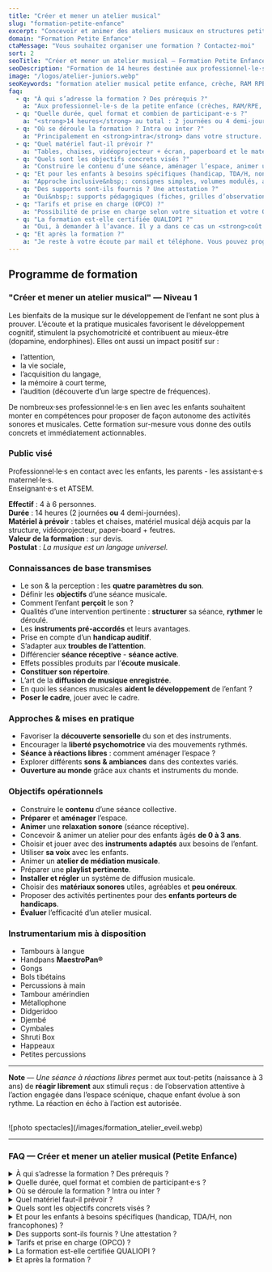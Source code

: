 ```yaml
---
title: "Créer et mener un atelier musical"
slug: "formation-petite-enfance"
excerpt: "Concevoir et animer des ateliers musicaux en structures petite enfance."
domain: "Formation Petite Enfance"
ctaMessage: "Vous souhaitez organiser une formation ? Contactez-moi"
sort: 2
seoTitle: "Créer et mener un atelier musical — Formation Petite Enfance (Niveau 1)"
seoDescription: "Formation de 14 heures destinée aux professionnel·le·s de la petite enfance : construire et animer des ateliers musicaux, répertoire, voix, instruments, aménagement de l’espace."
image: "/logos/atelier-juniors.webp"
seoKeywords: "formation atelier musical petite enfance, crèche, RAM RPE, ATSEM, enseignants, séance à réactions libres, instruments pré-accordés, aménagement de l’espace, répertoire comptines, médiation musicale"
faq:
  - q: "À qui s’adresse la formation ? Des prérequis ?"
    a: "Aux professionnel·le·s de la petite enfance (crèches, RAM/RPE, multi-accueil), enseignant·e·s, ATSEM et assistant·e·s maternel·le·s. Aucun prérequis musical&nbsp;: on part du terrain et on pratique."
  - q: "Quelle durée, quel format et combien de participant·e·s ?"
    a: "<strong>14 heures</strong> au total : 2 journées ou 4 demi-journées. Groupe idéal de <strong>4 à 6 personnes</strong> pour un accompagnement concret et individualisé."
  - q: "Où se déroule la formation ? Intra ou inter ?"
    a: "Principalement en <strong>intra</strong> dans votre structure. Possibilité d’<strong>inter</strong> si vous mutualisez avec des établissements proches."
  - q: "Quel matériel faut-il prévoir ?"
    a: "Tables, chaises, vidéoprojecteur + écran, paperboard et le matériel musical déjà présent. J’apporte un instrumentarium de démonstration pour les ateliers pratiques."
  - q: "Quels sont les objectifs concrets visés ?"
    a: "Construire le contenu d’une séance, aménager l’espace, animer une relaxation sonore, concevoir un atelier adapté aux jeunes enfants, choisir des instruments adaptés, travailler la voix, bâtir une playlist, régler un système de diffusion, et évaluer l’atelier."
  - q: "Et pour les enfants à besoins spécifiques (handicap, TDA/H, non francophones) ?"
    a: "Approche inclusive&nbsp;: consignes simples, volumes modulés, alternance écoute/jeu, séance à réactions libres, adaptations matérielles et rythmiques."
  - q: "Des supports sont-ils fournis ? Une attestation ?"
    a: "Oui&nbsp;: supports pédagogiques (fiches, grilles d’observation, exemples de playlists, vidéos en ligne) et attestation de réalisation en fin de formation."
  - q: "Tarifs et prise en charge (OPCO) ?"
    a: "Possibilité de prise en charge selon votre situation et votre OPCO. Contact devis&nbsp;: cliquez sur <em>Demander un devis</em> en bas de page."
  - q: "La formation est-elle certifiée QUALIOPI ?"
    a: "Oui, à demander à l’avance. Il y a dans ce cas un <strong>coût supplémentaire</strong> à la charge du client."
  - q: "Et après la formation ?"
    a: "Je reste à votre écoute par mail et téléphone. Vous pouvez programmer ultérieurement le <strong>niveau&nbsp;2</strong> puis le <strong>niveau&nbsp;3</strong> de la formation."
---
```


## Programme de formation  
### "Créer et mener un atelier musical" — Niveau 1

Les bienfaits de la musique sur le développement de l’enfant ne sont plus à prouver. L’écoute et la pratique musicales favorisent le développement cognitif, stimulent la psychomotricité et contribuent au mieux-être (dopamine, endorphines). Elles ont aussi un impact positif sur :  
- l’attention,  
- la vie sociale,  
- l’acquisition du langage,  
- la mémoire à court terme,  
- l’audition (découverte d’un large spectre de fréquences).

De nombreux·ses professionnel·le·s en lien avec les enfants souhaitent monter en compétences pour proposer de façon autonome des activités sonores et musicales. Cette formation sur-mesure vous donne des outils concrets et immédiatement actionnables.


### Public visé
Professionnel·le·s en contact avec les enfants, les parents - les assistant·e·s maternel·le·s.  
Enseignant·e·s et ATSEM.

**Effectif** : 4 à 6 personnes.  
**Durée** : 14 heures (2 journées **ou** 4 demi-journées).  
**Matériel à prévoir** : tables et chaises, matériel musical déjà acquis par la structure, vidéoprojecteur, paper-board + feutres.  
**Valeur de la formation** : sur devis.  
**Postulat** : *La musique est un langage universel.*


### Connaissances de base transmises
- Le son & la perception : les **quatre paramètres du son**.  
- Définir les **objectifs** d’une séance musicale.  
- Comment l’enfant **perçoit** le son ?  
- Qualités d’une intervention pertinente : **structurer** sa séance, **rythmer** le déroulé.  
- Les **instruments pré-accordés** et leurs avantages.  
- Prise en compte d’un **handicap auditif**.  
- S’adapter aux **troubles de l’attention**.  
- Différencier **séance réceptive** - **séance active**.  
- Effets possibles produits par l’**écoute musicale**.  
- **Constituer son répertoire**.  
- L’art de la **diffusion de musique enregistrée**.  
- En quoi les séances musicales **aident le développement** de l’enfant ?  
- **Poser le cadre**, jouer avec le cadre.


### Approches & mises en pratique
- Favoriser la **découverte sensorielle** du son et des instruments.  
- Encourager la **liberté psychomotrice** via des mouvements rythmés.  
- **Séance à réactions libres** : comment aménager l’espace ?  
- Explorer différents **sons & ambiances** dans des contextes variés.  
- **Ouverture au monde** grâce aux chants et instruments du monde.

### Objectifs opérationnels
- Construire le **contenu** d’une séance collective.  
- **Préparer** et **aménager** l’espace.  
- **Animer** une **relaxation sonore** (séance réceptive).  
- Concevoir & animer un atelier pour des enfants âgés **de 0 à 3 ans**.  
- Choisir et jouer avec des **instruments adaptés** aux besoins de l’enfant.  
- Utiliser **sa voix** avec les enfants.  
- Animer un **atelier de médiation musicale**.  
- Préparer une **playlist pertinente**.  
- **Installer et régler** un système de diffusion musicale.  
- Choisir des **matériaux sonores** utiles, agréables et **peu onéreux**.  
- Proposer des activités pertinentes pour des **enfants porteurs de handicaps**.  
- **Évaluer** l’efficacité d’un atelier musical.

### Instrumentarium mis à disposition
- Tambours à langue
- Handpans **MaestroPan®**
- Gongs
- Bols tibétains
- Percussions à main
- Tambour amérindien
- Métallophone
- Didgeridoo
- Djembé
- Cymbales
- Shruti Box
- Happeaux
- Petites percussions

---

**Note** — *Une séance à réactions libres* permet aux tout-petits (naissance à 3 ans) de **réagir librement** aux stimuli reçus : de l’observation attentive à l’action engagée dans l’espace scénique, chaque enfant évolue à son rythme. La réaction en écho à l’action est autorisée.

<br />
![photo spectacles](/images/formation_atelier_eveil.webp)

---
### FAQ — Créer et mener un atelier musical (Petite Enfance)

<details>
  <summary>À qui s’adresse la formation ? Des prérequis ?</summary>
  Aux professionnel·le·s de la petite enfance (crèches, RAM/RPE, multi-accueil), enseignant·e·s, ATSEM et assistant·e·s maternel·le·s.  
  Aucun prérequis musical : on part du terrain et on pratique.
</details>

<details>
  <summary>Quelle durée, quel format et combien de participant·e·s ?</summary>
  <strong>14 heures</strong> au total : 2 journées ou 4 demi-journées.  
  Groupe idéal de <strong>4 à 6 personnes</strong> pour un accompagnement concret et individualisé.
</details>

<details>
  <summary>Où se déroule la formation ? Intra ou inter ?</summary>
  Principalement en <strong>intra</strong> dans votre structure.  
  Possibilité d’<strong>inter</strong> si vous mutualisez avec des établissements proches.
</details>

<details>
  <summary>Quel matériel faut-il prévoir ?</summary>
  Tables, chaises, vidéoprojecteur + écran, paperboard et le matériel musical déjà présent.  
  J’apporte un instrumentarium de démonstration pour les ateliers pratiques.
</details>

<details>
  <summary>Quels sont les objectifs concrets visés ?</summary>
  Construire le contenu d’une séance, aménager l’espace, animer une relaxation sonore, concevoir un atelier adapté aux jeunes enfants, choisir des instruments adaptés, travailler la voix, bâtir une playlist, régler un système de diffusion, et évaluer l’atelier.
</details>

<details>
  <summary>Et pour les enfants à besoins spécifiques (handicap, TDA/H, non francophones) ?</summary>
  Approche inclusive : consignes simples, volumes modulés, alternance écoute/jeu, séance à réactions libres, adaptations matérielles et rythmiques.
</details>

<details>
  <summary>Des supports sont-ils fournis ? Une attestation ?</summary>
  Oui : supports pédagogiques (fiches, grilles d’observation, exemples de playlists, vidéos en ligne) et attestation de réalisation en fin de formation.
</details>

<details>
  <summary>Tarifs et prise en charge (OPCO) ?</summary>
  Possibilité de prise en charge selon votre situation et votre OPCO.  
  Contact devis : cliquez sur <em>Demander un devis</em> en bas de page.
</details>

<details>
  <summary>La formation est-elle certifiée QUALIOPI ?</summary>
  Oui, à demander à l’avance.  
  Il y a dans ce cas un <strong>coût supplémentaire</strong> à la charge du client.
</details>

<details>
  <summary>Et après la formation ?</summary>
  Je reste à votre écoute par mail et téléphone.  
  Vous pouvez programmer ultérieurement le <strong>niveau 2</strong> puis le <strong>niveau 3</strong> de la formation.
</details>
